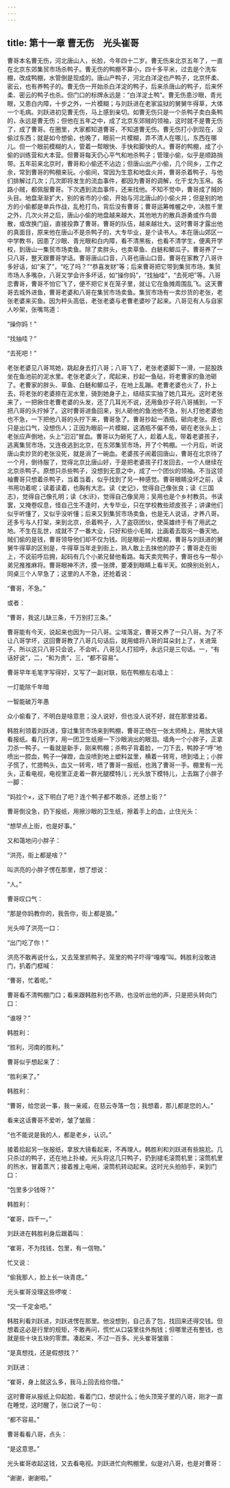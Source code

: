 ```yaml
---
---
---
```

title: 第十一章 曹无伤　光头崔哥
---




曹哥本名曹无伤，河北唐山人，长脸，今年四十二岁。曹无伤来北京五年了，一直在北京东郊集贸市场杀鸭子。曹无伤的鸭棚不算小，四十多平米，过去是个洗车棚，改成鸭棚，水管倒是现成的。唐山产鸭子，河北白洋淀也产鸭子，北京怀柔、密云，也有养鸭子的。曹无伤一开始杀白洋淀的鸭子，后来杀唐山的鸭子，后来怀柔、密云的鸭子也杀。但门口的标牌永远是：“白洋淀土鸭”。曹无伤患沙眼，青光眼，又患白内障，十步之外，一片模糊；与刘跃进在老家监狱的舅舅牛得草，大体一个毛病。刘跃进初见曹无伤，马上感到亲切。如曹无伤只是一个杀鸭子卖白条鸭的，永远是曹无伤；但他在五年之中，成了北京东郊贼的领袖，这时就不是曹无伤了，成了曹哥。在圈里，大家都知道曹哥，不知道曹无伤。曹无伤打小到现在，没偷过东西；就是如今想偷，也晚了，眼前一片模糊，弄不清人在哪儿，东西在哪儿。但一个眼前模糊的人，管着一帮眼快、手快和脚快的人。曹哥的鸭棚，成了小偷的训练营和大本营。但曹哥每天仍心平气和地杀鸭子；管理小偷，似乎是顺路捎带。五年前来北京时，曹哥和小偷还不沾边；但唐山出产小偷，几个同乡，工作之余，常到曹哥的鸭棚来玩。小偷间，常因为生意和地盘火并，曹哥杀着鸭子，与他们排解过几次；几次即将发生的流血事件，都因为曹哥的调解，化干戈为玉帛。各路小贼，都佩服曹哥。下次遇到流血事件，还来找他。不知不觉中，曹哥成了贼的头目。地盘渐渐扩大，别的省市的小偷，开始与河北唐山的小偷火并；但是别的地方的小偷都是单兵作战，乱枪打鸟，背后没有曹哥；曹哥运筹帷幄之中，决胜千里之外，几次火并之后，唐山小偷的地盘越来越大，其他地方的散兵游勇或作鸟兽散，或改换门庭，直接投靠了曹哥。曹哥的队伍，越来越壮大。这时曹哥才露出他的真面目，原来他在唐山不是杀鸭子的，大专毕业，是个读书人。本在唐山郊区一中学教书，因患了沙眼、青光眼和白内障，看不清黑板，也看不清学生，便离开学校，到唐山一集贸市场卖鱼。除了卖胖头，也卖草鱼、白鲢和鲫瓜子。曹哥养了一只八哥，整天跟曹哥学话。曹哥唐山口音，八哥也唐山口音。曹哥在家教了八哥许多好话，如“来了”，“吃了吗？”“恭喜发财”等；后来曹哥把它带到集贸市场，集贸市场人多嘴杂，八哥又学会许多坏话，如“操你妈”，“找抽哇”，“去死吧”等。八哥恋曹哥，曹哥不怕它飞了，便不把它关在笼子里，就让它在鱼摊周围乱飞。这天曹哥去城外进鱼，曹哥老婆和八哥在集贸市场卖鱼。集贸市场有一卖炒货的老张，老张老婆来买鱼。因为秤头高低，老张老婆与老曹老婆吵了起来。八哥见有人与自家人吵架，张嘴骂道：

“操你妈！”

“找抽哇？”

“去死吧！”

老张老婆见八哥骂她，跳起身去打八哥；八哥飞了，老张老婆脚下一滑，一屁股跌坐在鱼池前的泥水里。老张老婆火了，爬起来，抄起一鱼砧，将老曹家的鱼池砸了。老曹家的胖头、草鱼、白鲢和鲫瓜子，在地上乱蹦。老曹老婆也火了，扑上去，将老张的老婆捺在泥水里，骑到她身子上，结结实实抽了她几耳光。这时老张来了，一把揪住老曹老婆的头发，还了几耳光不说，还用鱼抄子将八哥捕到，一下把八哥的头拧掉了。这时曹哥进鱼回来，别人砸他的鱼池他不急，别人打他老婆他也不急，一下把他八哥的头拧下来，曹哥急了。曹哥抄起一酒瓶，砸向老张。原也只是出口气，没想伤人；正因为眼前一片模糊，这酒瓶不偏不倚，砸在老张头上；老张应声倒地，头上“汩汩”冒血。曹哥以为砸死了人，趁着人乱，带着老婆孩子，逃离集贸市场，又连夜逃到北京，在东郊集贸市场，开了个鸭棚。一个月后，听说唐山卖炒货的老张没死，就是淌了一碗血。老婆孩子闹着回唐山，曹哥在北京待了一个月，倒待服了，觉得北京比唐山好，于是把老婆孩子打发回去，一个人继续在北京杀鸭子。原想只杀些鸭子，没想到无意之中，成了一个团伙的领袖。不当这领袖曹哥只想着杀鸭子，当着当着，似乎找到了另一种感觉。曹哥眼睛没坏之前，读书用功着呢；读着读着，也胸有大志。读《史记》，觉得自己像张良；读《三国志》，觉得自己像孔明；读《水浒》，觉得自己像吴用；吴用也是个乡村教员。书读罢，又掩卷叹息，怪自己生不逢时，大专毕业，只在学校教些顽皮孩子；讲课他们似乎听懂了，又似乎没听懂；后来又到集贸市场卖鱼，也是无人说话，才养八哥。还多亏与人打架，来到北京，杀着鸭子，入了盗窃团伙，使英雄终于有了用武之地。不生在乱世，成就不了一番大业，只好和些小毛贼，比画着去取另一番天地。贼们偷的是钱，曹哥领导他们却不仅为钱。同是眼前一片模糊，曹哥与刘跃进的舅舅牛得草的区别是，牛得草当年走到街上，熟人敢上去抹他的脖子；曹哥走在街上，不说前呼后拥，起码有几个小弟兄替他看路。每天卖完鸭子，曹哥也与一帮小弟兄推推麻将。曹哥眼神不济，摸一张牌，要凑到眼睛上看半天。如换别处别人，同桌三个人早急了；这里的人不急，还抢着说：

“曹哥，不急。”

或者：

“曹哥，我这儿缺三条，千万别打三条。”

曹哥能有今天，说起来也因为一只八哥。尘埃落定，曹哥又养了一只八哥。为了不让八哥学坏，这回曹哥教了八哥几句话后，就用蜡将八哥的耳朵封上了，关进笼子。所以这只八哥只会说，不会听。八哥见人打招呼，永远只是三句话。一，“有话好说”，二，“和为贵”，三，“都不容易”。

曹哥早年毛笔字写得好，又写了一副对联，贴在鸭棚左右墙上：

一灯能除千年暗

一智能破万年愚

众小偷看了，不明白是啥意思；没人说好，但也没人说不好，就在那里挂着。

韩胜利领着刘跃进，穿过集贸市场来到鸭棚，曹哥正倚在一张太师椅上，用放大镜看报纸。看几行字，用一团卫生纸擦一下沙眼淌出的眼泪。墙角一个小胖子，正拿刀杀一鸭子。一看就是新手，刚来鸭棚；杀鸭子背着脸，一刀下去，鸭脖子“呼”地喷出一腔血，鸭子一弹蹬，血没喷到地上塑料盆里，横着一转弯，喷到墙上；小胖子慌了，忙摁鸭头，血又一转弯，喷了曹哥一报纸，也溅了曹哥一手。棚里有一光头，正看电视，电视里正走着一群光腿模特儿；光头放下模特儿，上去踹了小胖子一脚：

“妈拉个×，这下明白了吧？连个鸭子都不敢杀，还想上街？”

曹哥倒没急，扔下报纸，用擦沙眼的卫生纸，擦着手上的血，止住光头：

“想早点上街，也是好事。”

又和蔼地问小胖子：

“洪亮，街上都是啥？”

叫洪亮的小胖子愣在那里，想了想说：

“人。”

曹哥叹口气：

“那是你妈教你的，我告你，街上都是狼。”

光头啐了洪亮一口：

“出门吃了你！”

洪亮不敢再说什么，又去笼里抓鸭子。笼里的鸭子吓得“嘎嘎”叫。韩胜利没敢进门，扒着门框喊：

“曹哥，忙着呢。”

曹哥看不清鸭棚门口；看来跟韩胜利也不熟，也没听出他的声，只是把头转向门口：

“谁呀？”

韩胜利：

“胜利，河南的胜利。”

曹哥似乎想起来了：

“胜利来了。”

韩胜利：

“曹哥，给您说一事，我一亲戚，在慈云寺落一包；我想着，那儿都是您的人。”

看来这话曹哥不爱听，皱了皱眉：

“也不能说是我的人，都是老乡，认识。”

接着拾起另一张报纸，拿放大镜看起来，不再理人。韩胜利和刘跃进有些尴尬。几只杀过的鸭子，还在地上扑棱。光头将这几只鸭子，扔到褪毛滚筒机里；滚筒机里的热水，冒着蒸汽；接着推上电闸，滚筒机转动起来。这时光头拍拍手，来到门口：

“包里多少钱呀？”

韩胜利：

“崔哥，四千一。”

刘跃进在韩胜利身后跟着叫：

“崔哥，不为找钱，包里，有一信物。”

忙又说：

“偷我那人，脸上长一块青痣。”

光头崔哥没理这些啰唆：

“交一千定金吧。”

韩胜利看刘跃进，刘跃进愣在那里。他没想到，自己丢了包，找回来还得交钱。但想着这必是行里的规矩，不敢再问，慌忙从口袋里往外掏钱；但哪里还有整钱，也就是些十块五块的零票。凑起来，不过一百多。光头崔哥皱眉：

“是真想找，还是假想找？”

刘跃进：

“崔哥，身上就这么多，我马上回去给你借。”

这时曹哥从报纸上仰起脸，看着门口，想说什么；他头顶笼子里的八哥，刚才一直在睡觉，这时醒了，张口说了一句：

“都不容易。”

曹哥看看八哥，点头：

“是这意思。”

光头崔哥收起这钱，又去看电视。刘跃进忙向鸭棚里，似是对八哥，也是对曹哥：

“谢谢，谢谢啦。”